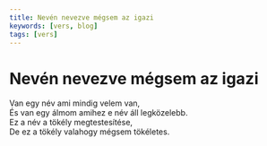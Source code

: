 ```yaml
---
title: Nevén nevezve mégsem az igazi
keywords: [vers, blog]
tags: [vers]
---
```


# Nevén nevezve mégsem az igazi

Van egy név ami mindig velem van,  
És van egy álmom amihez e név áll legközelebb.  
Ez a név a tökély megtestesítése,  
De ez a tökély valahogy mégsem tökéletes.
